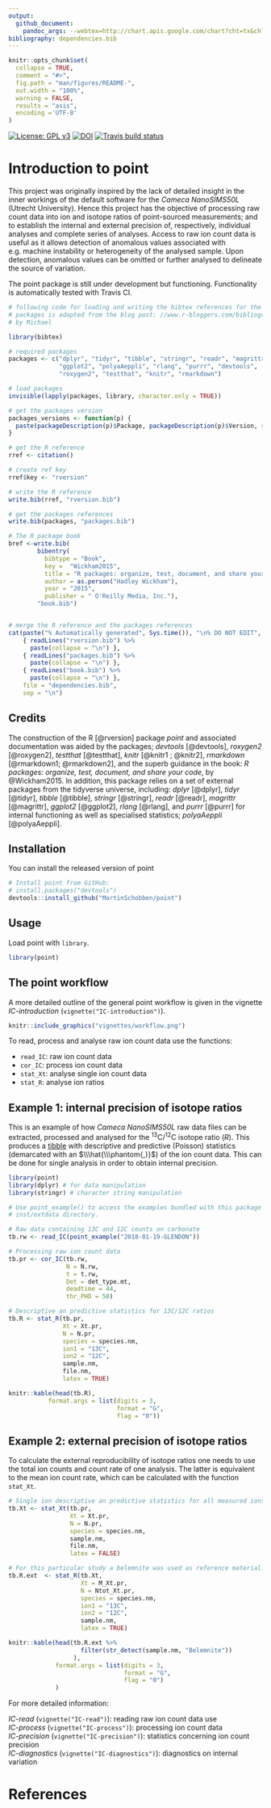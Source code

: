 ```yaml
---
output: 
  github_document:
    pandoc_args: --webtex=http://chart.apis.google.com/chart?cht=tx&chl=
bibliography: dependencies.bib   
---
```


<!--  use the --webtex argument in the YAML to render equations -->

```r
knitr::opts_chunk$set(
  collapse = TRUE,
  comment = "#>",
  fig.path = "man/figures/README-",
  out.width = "100%",
  warning = FALSE, 
  results = "asis",
  encoding ='UTF-8'
)
```


<!-- badges: start -->
[![License: GPL v3](https://img.shields.io/badge/License-GPL%20v3-blue.svg)](http://www.gnu.org/licenses/gpl-3.0)
[![DOI](https://zenodo.org/badge/240023228.svg)](https://zenodo.org/badge/latestdoi/240023228)
[![Travis build status](https://travis-ci.org/MartinSchobben/point.svg?branch=master)](https://travis-ci.org/MartinSchobben/point)
<!-- badges: end -->


# Introduction to point
This project was originally inspired by the lack of detailed insight in the inner workings of the default software for the *Cameca NanoSIMS50L* (Utrecht University). Hence this project has the objective of processing raw count data into ion and isotope ratios of point-sourced measurements; and to establish the internal and external precision of, respectively, individual analyses and complete series of analyses. Access to raw ion count data is useful as it allows detection of anomalous values associated with e.g. machine instability or heterogeneity of the analysed sample. Upon detection, anomalous values can be omitted or further analysed to delineate the source of variation.

The point package is still under development but functioning. Functionality is automatically tested with Travis CI.


```r
# following code for loading and writing the bibtex references for the used 
# packages is adapted from the blog post: //www.r-bloggers.com/bibliography-with-knitr-cite-your-references-and-packages/,
# by Michael

library(bibtex)

# required packages
packages <- c("dplyr", "tidyr", "tibble", "stringr", "readr", "magrittr",
              "ggplot2", "polyaAeppli", "rlang", "purrr", "devtools", 
              "roxygen2", "testthat", "knitr", "rmarkdown")    

# load packages
invisible(lapply(packages, library, character.only = TRUE))

# get the packages version 
packages_versions <- function(p) {
  paste(packageDescription(p)$Package, packageDescription(p)$Version, sep = " ")
}

# get the R reference
rref <- citation()

# create ref key
rref$key <- "rversion"

# write the R reference
write.bib(rref, "rversion.bib")

# get the packages references
write.bib(packages, "packages.bib")

# The R package book
bref <-write.bib(
        bibentry(
          bibtype = "Book",  
          key =  "Wickham2015",
          title = "R packages: organize, test, document, and share your code",
          author = as.person("Hadley Wickham"),
          year = "2015",
          publisher = " O'Reilly Media, Inc."),
        "book.bib")


# merge the R reference and the packages references
cat(paste("% Automatically generated", Sys.time()), "\n% DO NOT EDIT",
    { readLines("rversion.bib") %>% 
      paste(collapse = "\n") },
    { readLines("packages.bib") %>% 
      paste(collapse = "\n") },
    { readLines("book.bib") %>% 
      paste(collapse = "\n") },
    file = "dependencies.bib",
    sep = "\n")

```

## Credits

The construction of the R [@rversion] package *point* and associated documentation was aided by the packages; *devtools* [@devtools], *roxygen2* [@roxygen2], *testthat* [@testthat], *knitr* [@knitr1 ; @knitr2], *rmarkdown* [@rmarkdown1; @rmarkdown2], and the superb guidance in the book: *R packages: organize, test, document, and share your code*, by @Wickham2015. In addition, this package relies on a set of external packages from the tidyverse universe, including: *dplyr* [@dplyr], *tidyr* [@tidyr], *tibble* [@tibble], *stringr* [@stringr], *readr* [@readr], *magrittr* [@magrittr], *ggplot2* [@ggplot2], *rlang* [@rlang], and *purrr* [@purrr] for internal functioning as well as specialised statistics; *polyaAeppli* [@polyaAeppli].


## Installation

You can install the released version of point 

``` r
# Install point from GitHub:
# install.packages("devtools")
devtools::install_github("MartinSchobben/point")
```

## Usage

Load point with `library`.

```r
library(point)
```

## The point workflow
 
A more detailed outline of the general point workflow is given in the vignette *IC-introduction* (`vignette("IC-introduction")`). 

```r

knitr::include_graphics("vignettes/workflow.png")

```


To read, process and analyse raw ion count data use the functions:

* `read_IC`: raw ion count data
* `cor_IC`: process ion count data
* `stat_Xt`: analyse single ion count data
* `stat_R`: analyse ion ratios

## Example 1: internal precision of isotope ratios

This is an example of how *Cameca NanoSIMS50L* raw data files can be extracted, processed and analysed for the ^13^C/^12^C isotope ratio ($R$). This produces a [tibble](https://tibble.tidyverse.org/) with descriptive and predictive (Poisson) statistics (demarcated with an $\\\hat{\\\phantom{,}}$) of the ion count data. This can be done for single analysis in order to obtain internal precision.

```r
library(point)
library(dplyr) # for data manipulation
library(stringr) # character string manipulation
```


```r
# Use point_example() to access the examples bundled with this package in the
# inst/extdata directory.

# Raw data containing 13C and 12C counts on carbonate
tb.rw <- read_IC(point_example("2018-01-19-GLENDON"))

# Processing raw ion count data
tb.pr <- cor_IC(tb.rw, 
                N = N.rw, 
                t = t.rw, 
                Det = det_type.mt, 
                deadtime = 44, 
                thr_PHD = 50)

# Descriptive an predictive statistics for 13C/12C ratios
tb.R <- stat_R(tb.pr, 
               Xt = Xt.pr, 
               N = N.pr, 
               species = species.nm, 
               ion1 = "13C", 
               ion2 = "12C", 
               sample.nm, 
               file.nm, 
               latex = TRUE)
```


  ```r
knitr::kable(head(tb.R),
             format.args = list(digits = 3, 
                                format = "G", 
                                flag = "0")) 
```


## Example 2: external precision of isotope ratios

To calculate the external reproducibility of isotope ratios one needs to use the total ion counts and count rate of one analysis. The latter is equivalent to the mean ion count rate, which can be calculated with the function `stat_Xt`. 
  
```r
# Single ion descriptive an predictive statistics for all measured ions
tb.Xt <- stat_Xt(tb.pr, 
                 Xt = Xt.pr, 
                 N = N.pr, 
                 species = species.nm, 
                 sample.nm, 
                 file.nm,
                 latex = FALSE)

# For this particular study a belemnite was used as reference material. 
tb.R.ext  <- stat_R(tb.Xt, 
                    Xt = M_Xt.pr, 
                    N = Ntot_Xt.pr, 
                    species = species.nm, 
                    ion1 = "13C", 
                    ion2 = "12C",  
                    sample.nm, 
                    latex = TRUE)
```

```r
knitr::kable(head(tb.R.ext %>% 
                    filter(str_detect(sample.nm, "Belemnite"))
                  ),
             format.args = list(digits = 3, 
                                format = "G", 
                                flag = "0")
             ) 
```

For more detailed information:

*IC-read* (`vignette("IC-read")`): reading raw ion count data use     
*IC-process* (`vignette("IC-process")`): processing ion count data        
*IC-precision* (`vignette("IC-precision")`): statistics concerning ion count precision    
*IC-diagnostics* (`vignette("IC-diagnostics")`): diagnostics on internal variation

# References

